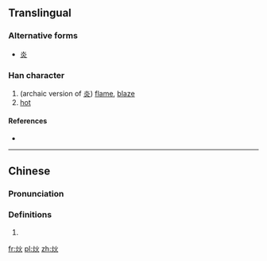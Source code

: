 ==Translingual==

===Alternative forms===
* [[炎]]

===Han character===
{{Han char|rn=86|rad=火|as=04|sn=8|four=|canj=火火 (FF), X火火 (XFF)|ids=⿰[[火]]火}}

# (archaic version of [[炎]]) [[flame]], [[blaze]]
# [[hot]]

====References====
* {{Han ref|kx=0667.140|dkj=18911|dj=1076.220|hdz=32193.050|uh=708F|ud=28815}}

----

==Chinese==
{{zh-forms}}

===Pronunciation===
{{zh-pron
|m=kài,yán
|c=kaai3
|mc=
|oc=
|ma=
|cat=n,a
}}

===Definitions===
# {{rfdef|lang=zh}}

[[fr:炏]]
[[pl:炏]]
[[zh:炏]]